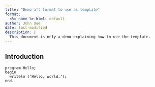 ```yaml
---
title: "Demo aft format to use as template"
format:
  <%= name %>-html: default
author: John Doe
date: last-modified
description: |
  This document is only a demo explaining how to use the template.
---
```


## Introduction

```delphi
program Hello;
begin
  writeln ('Hello, world.');
end.
```